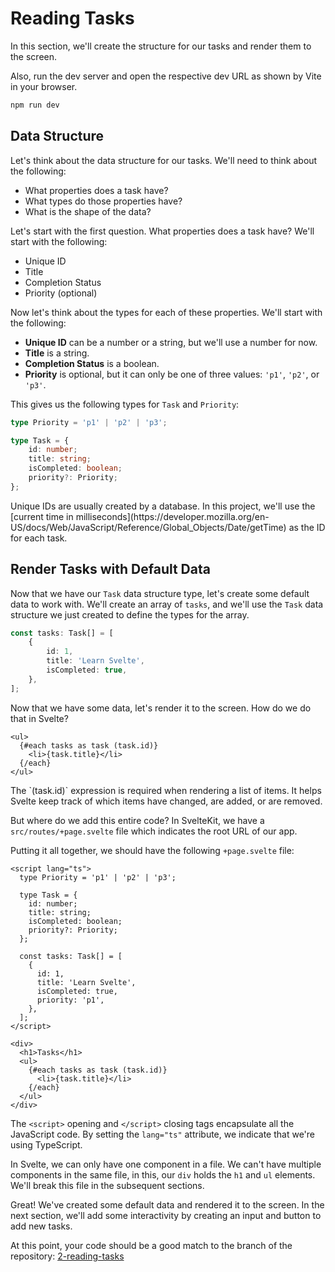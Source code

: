 
# Reading Tasks

In this section, we'll create the structure for our tasks and render them to the screen.

Also, run the dev server and open the respective dev URL as shown by Vite in your browser.

```sh frame="none" showLineNumbers=false
npm run dev
```

## Data Structure

Let's think about the data structure for our tasks. We'll need to think about the following:

- What properties does a task have?
- What types do those properties have?
- What is the shape of the data?

Let's start with the first question. What properties does a task have? We'll start with the following:

- Unique ID
- Title
- Completion Status
- Priority (optional)

Now let's think about the types for each of these properties. We'll start with the following:

- **Unique ID** can be a number or a string, but we'll use a number for now.
- **Title** is a string.
- **Completion Status** is a boolean.
- **Priority** is optional, but it can only be one of three values: `'p1'`, `'p2'`, or `'p3'`.

This gives us the following types for `Task` and `Priority`:

```ts frame="none" showLineNumbers=false
type Priority = 'p1' | 'p2' | 'p3';

type Task = {
	id: number;
	title: string;
	isCompleted: boolean;
	priority?: Priority;
};
```

<Callout>
	Unique IDs are usually created by a database. In this project, we'll use the
	[current time in
	milliseconds](https://developer.mozilla.org/en-US/docs/Web/JavaScript/Reference/Global_Objects/Date/getTime)
	as the ID for each task.
</Callout>

## Render Tasks with Default Data

Now that we have our `Task` data structure type, let's create some default data to work with. We'll create an array of `tasks`, and we'll use the `Task` data structure we just created to define the types for the array.

```ts frame="none" showLineNumbers=false
const tasks: Task[] = [
	{
		id: 1,
		title: 'Learn Svelte',
		isCompleted: true,
	},
];
```

Now that we have some data, let's render it to the screen. How do we do that in Svelte?

```svelte frame="none" showLineNumbers=false
<ul>
  {#each tasks as task (task.id)}
    <li>{task.title}</li>
  {/each}
</ul>
```

<Callout>
	The `(task.id)` expression is required when rendering a list of items. It
	helps Svelte keep track of which items have changed, are added, or are
	removed.
</Callout>

But where do we add this entire code? In SvelteKit, we have a `src/routes/+page.svelte` file which indicates the root URL of our app.

Putting it all together, we should have the following `+page.svelte` file:

```svelte title="src/routes/+page.svelte"
<script lang="ts">
  type Priority = 'p1' | 'p2' | 'p3';

  type Task = {
    id: number;
    title: string;
    isCompleted: boolean;
    priority?: Priority;
  };

  const tasks: Task[] = [
    {
      id: 1,
      title: 'Learn Svelte',
      isCompleted: true,
      priority: 'p1',
    },
  ];
</script>

<div>
  <h1>Tasks</h1>
  <ul>
    {#each tasks as task (task.id)}
      <li>{task.title}</li>
    {/each}
  </ul>
</div>
```

The `<script>` opening and `</script>` closing tags encapsulate all the JavaScript code. By setting the `lang="ts"` attribute, we indicate that we're using TypeScript.

In Svelte, we can only have one component in a file. We can't have multiple components in the same file, in this, our `div` holds the `h1` and `ul` elements. We'll break this file in the subsequent sections.

Great! We've created some default data and rendered it to the screen. In the next section, we'll add some interactivity by creating an input and button to add new tasks.

At this point, your code should be a good match to the branch of the repository: [2-reading-tasks](https://github.com/Frontend-Hire/todo-app-svelte-tdd-typescript/tree/2-reading-tasks)
